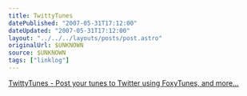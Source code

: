 ```yaml
---
title: TwittyTunes
datePublished: "2007-05-31T17:12:00"
dateUpdated: "2007-05-31T17:12:00"
layout: "../../../layouts/posts/post.astro"
originalUrl: $UNKNOWN
source: $UNKNOWN
tags: ["linklog"]
---
```


[TwittyTunes - Post your tunes to Twitter using FoxyTunes, and more...](https://addons.thunderbird.net/en-us/firefox/addon/twittytunes/)
